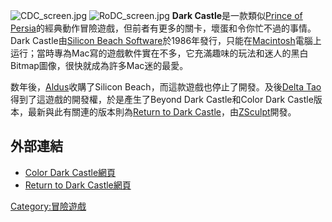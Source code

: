 [[File:CDC_screen.jpg|right]]
[[File:RoDC_screen.jpg|right]]
'''Dark Castle'''是一款類似[[Prince_of_Persia|Prince of Persia]]的經典動作冒險遊戲，但前者有更多的關卡，壞蛋和令你忙不過的事情。Dark Castle由[[Silicon_Beach_Software|Silicon Beach Software]]於1986年發行，只能在[[Macintosh|Macintosh]]電腦上运行；當時專為Mac寫的遊戲軟件實在不多，它充滿趣味的玩法和迷人的黑白Bitmap圖像，很快就成為許多Mac迷的最愛。

数年後，[[Aldus|Aldus]]收購了Silicon Beach，而這款遊戲也停止了開發。及後[[Delta_Tao|Delta Tao]]得到了這遊戲的開發權，於是產生了Beyond Dark Castle和Color Dark Castle版本，最新與此有關連的版本則為[[Return_to_Dark_Castle|Return to Dark Castle]]，由[[ZSculpt|ZSculpt]]開發。

== 外部連結 ==
* [http://www.deltatao.com/darkcastle/ Color Dark Castle網頁]{{Wayback|url=http://www.deltatao.com/darkcastle/ |date=20060221052948 }}
* [http://www.zsculpt.com/website/games/darkcastle3/ Return to Dark Castle網頁]{{Wayback|url=http://www.zsculpt.com/website/games/darkcastle3/ |date=20060127000209 }}

[[Category:冒險遊戲|Category:冒險遊戲]]